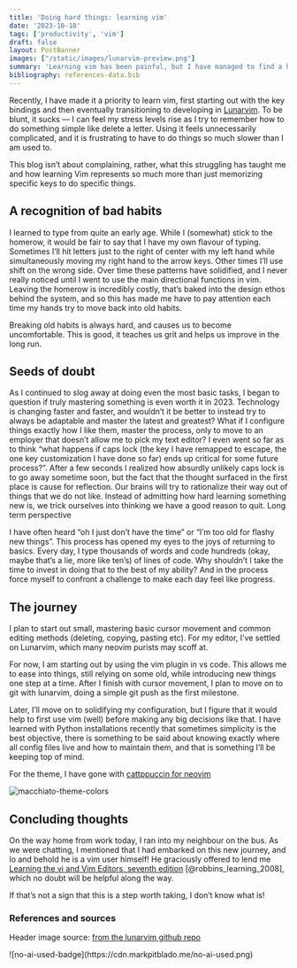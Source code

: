 ```yaml
---
title: 'Doing hard things: learning vim'
date: '2023-10-18'
tags: ['productivity', 'vim']
draft: false
layout: PostBanner
images: ["/static/images/lunarvim-preview.png"]
summary: 'Learning vim has been painful, but I have managed to find a hidden joy in the process of struggling with it.'
bibliography: references-data.bib
---
```


Recently, I have made it a priority to learn vim, first starting out with the key bindings and then eventually transitioning to developing in [Lunarvim](https://www.lunarvim.org/). To be blunt, it sucks — I can feel my stress levels rise as I try to remember how to do something simple like delete a letter. Using it feels unnecessarily complicated, and it is frustrating to have to do things so much slower than I am used to. 

This blog isn’t about complaining, rather, what this struggling has taught me and how learning Vim represents so much more than just memorizing specific keys to do specific things. 

## A recognition of bad habits

I learned to type from quite an early age. While I (somewhat) stick to the homerow, it would be fair to say that I have my own flavour of typing. Sometimes I’ll hit letters just to the right of center with my left hand while simultaneously moving my right hand to the arrow keys. Other times I’ll use shift on the wrong side. Over time these patterns have solidified, and I never really noticed until I went to use the main directional functions in vim. Leaving the homerow is incredibly costly, that’s baked into the design ethos behind the system, and so this has made me have to pay attention each time my hands try to move back into old habits.

Breaking old habits is always hard, and causes us to become uncomfortable. This is good, it teaches us grit and helps us improve in the long run.

## Seeds of doubt

As I continued to slog away at doing even the most basic tasks, I began to question if truly mastering something is even worth it in 2023. Technology is changing faster and faster, and wouldn’t it be better to instead try to always be adaptable and master the latest and greatest? What if I configure things exactly how I like them, master the process, only to move to an employer that doesn’t allow me to pick my text editor? I even went so far as to think “what happens if caps lock (the key I have remapped to escape, the one key customization I have done so far) ends up critical for some future process?”. After a few seconds I realized how absurdly unlikely caps lock is to go away sometime soon, but the fact that the thought surfaced in the first place is cause for reflection. Our brains will try to rationalize their way out of things that we do not like. Instead of admitting how hard learning something new is, we trick ourselves into thinking we have a good reason to quit.
Long term perspective

I have often heard “oh I just don’t have the time” or “I’m too old for flashy new things”. This process has opened my eyes to the joys of returning to basics. Every day, I type thousands of words and code hundreds (okay, maybe that’s a lie, more like ten’s) of lines of code. Why shouldn’t I take the time to invest in doing that to the best of my ability? And in the process force myself to confront a challenge to make each day feel like progress.

## The journey

I plan to start out small, mastering basic cursor movement and common editing methods (deleting, copying, pasting etc). For my editor, I’ve settled on Lunarvim, which many neovim purists may scoff at. 

For now, I am starting out by using the vim plugin in vs code. This allows me to ease into things, still relying on some old, while introducing new things one step at a time. After I finish with cursor movement, I plan to move on to git with lunarvim, doing a simple git push as the first milestone. 

Later, I’ll move on to solidifying my configuration, but I figure that it would help to first use vim (well) before making any big decisions like that. I have learned with Python installations recently that sometimes simplicity is the best objective, there is something to be said about knowing exactly where all config files live and how to maintain them, and that is something I’ll be keeping top of mind.

For the theme, I have gone with [cattppuccin for neovim](https://github.com/catppuccin/nvim)

![macchiato-theme-colors](/static/images/macchiato.png)

## Concluding thoughts

On the way home from work today, I ran into my neighbour on the bus. As we were chatting, I mentioned that I had embarked on this new journey, and lo and behold he is a vim user himself! He graciously offered to lend me [Learning the vi and Vim Editors, seventh edition](https://www.oreilly.com/library/view/learning-the-vi/9780596529833/) [@robbins_learning_2008], which no doubt will be helpful along the way.

If that’s not a sign that this is a step worth taking, I don’t know what is!

### References and sources

Header image source: <a href="https://github.com/LunarVim/lunarvim.org/blob/master/static/img/lunarvim_preview.png">from the lunarvim github repo</a>

<div className="w-1/12">
![no-ai-used-badge](https://cdn.markpitblado.me/no-ai-used.png)
</div>

